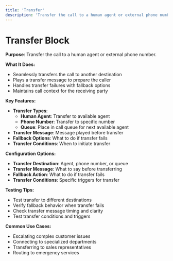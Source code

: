 ```yaml
---
title: 'Transfer'
description: 'Transfer the call to a human agent or external phone number'
---
```


# Transfer Block

**Purpose**: Transfer the call to a human agent or external phone number.

**What It Does:**
- Seamlessly transfers the call to another destination
- Plays a transfer message to prepare the caller
- Handles transfer failures with fallback options
- Maintains call context for the receiving party

**Key Features:**
- **Transfer Types**:
  - **Human Agent**: Transfer to available agent
  - **Phone Number**: Transfer to specific number
  - **Queue**: Place in call queue for next available agent
- **Transfer Message**: Message played before transfer
- **Fallback Options**: What to do if transfer fails
- **Transfer Conditions**: When to initiate transfer

**Configuration Options:**
- **Transfer Destination**: Agent, phone number, or queue
- **Transfer Message**: What to say before transferring
- **Fallback Action**: What to do if transfer fails
- **Transfer Conditions**: Specific triggers for transfer

**Testing Tips:**
- Test transfer to different destinations
- Verify fallback behavior when transfer fails
- Check transfer message timing and clarity
- Test transfer conditions and triggers

**Common Use Cases:**
- Escalating complex customer issues
- Connecting to specialized departments
- Transferring to sales representatives
- Routing to emergency services
